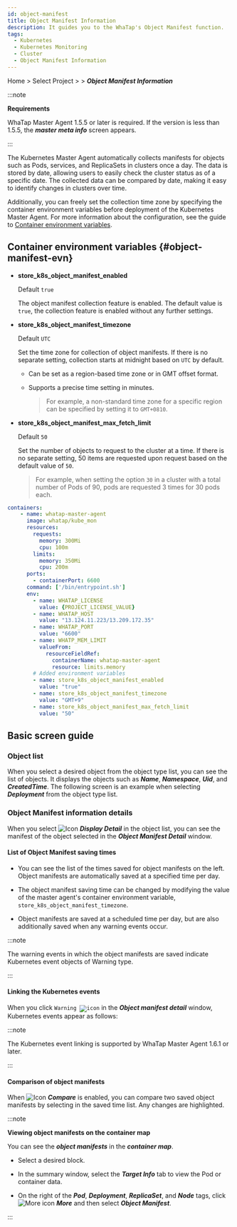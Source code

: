 ```yaml
---
id: object-manifest
title: Object Manifest Information
description: It guides you to the WhaTap's Object Manifest function.
tags:
  - Kubernetes
  - Kubernetes Monitoring
  - Cluster
  - Object Manifest Information
---
```


Home > Select Project > <Cmdname sid="cluster" className="uitext" /> > **_Object Manifest Information_** 

:::note 

**Requirements**

WhaTap Master Agent 1.5.5 or later is required. If the version is less than 1.5.5, the **_master meta info_** screen appears.

:::

The Kubernetes Master Agent automatically collects manifests for objects such as Pods, services, and ReplicaSets in clusters once a day. The data is stored by date, allowing users to easily check the cluster status as of a specific date. The collected data can be compared by date, making it easy to identify changes in clusters over time. 

Additionally, you can freely set the collection time zone by specifying the container environment variables before deployment of the Kubernetes Master Agent. For more information about the configuration, see the guide to [Container environment variables](#object-manifest-evn). 

## Container environment variables {#object-manifest-evn}

- **store_k8s_object_manifest_enabled**

  Default `true`

  The object manifest collection feature is enabled. The default value is `true`, the collection feature is enabled without any further settings.

- **store_k8s_object_manifest_timezone**

  Default `UTC`

  Set the time zone for collection of object manifests. If there is no separate setting, collection starts at midnight based on `UTC` by default. 

  - Can be set as a region-based time zone or in GMT offset format. 

  - Supports a precise time setting in minutes. 

    > For example, a non-standard time zone for a specific region can be specified by setting it to `GMT+0810`.

- **store_k8s_object_manifest_max_fetch_limit**

  Default `50`

  Set the number of objects to request to the cluster at a time. If there is no separate setting, 50 items are requested upon request based on the default value of `50`. 

  > For example, when setting the option `30` in a cluster with a total number of Pods of 90, pods are requested 3 times for 30 pods each.

```yaml title='Example'
containers:
	- name: whatap-master-agent
	  image: whatap/kube_mon
	  resources:
	    requests:
	      memory: 300Mi
	      cpu: 100m
	    limits:
	      memory: 350Mi
	      cpu: 200m
	  ports:
	    - containerPort: 6600
	  command: ['/bin/entrypoint.sh']
	  env:
	    - name: WHATAP_LICENSE
	      value: {PROJECT_LICENSE_VALUE}
	    - name: WHATAP_HOST
	      value: "13.124.11.223/13.209.172.35"
	    - name: WHATAP_PORT
	      value: "6600"
	    - name: WHATP_MEM_LIMIT
	      valueFrom:
	        resourceFieldRef:
	          containerName: whatap-master-agent
	          resource: limits.memory
	    # Added environment variables
	    - name: store_k8s_object_manifest_enabled
	      value: "true"
	    - name: store_k8s_object_manifest_timezone
	      value: "GMT+9"
	    - name: store_k8s_object_manifest_max_fetch_limit
	      value: "50"
```

## Basic screen guide

### Object list

When you select a desired object from the object type list, you can see the list of objects. It displays the objects such as **_Name_**, **_Namespace_**, **_Uid_**, and **_CreatedTime_**. The following screen is an example when selecting **_Deployment_** from the object type list.

<ImgLang img='k8s-object-manifest.png' desc='Object Manifest' />

### Object Manifest information details

When you select ![Icon](/img/ico-detail-view.svg) **_Display Detail_** in the object list, you can see the manifest of the object selected in the **_Object Manifest Detail_** window. 

<ImgLang img='k8s-object-manifest-detail.png' desc='Object Manifest details' />

#### List of Object Manifest saving times

- You can see the list of the times saved for object manifests on the left. Object manifests are automatically saved at a specified time per day.

- The object manifest saving time can be changed by modifying the value of the master agent's container environment variable, `store_k8s_object_manifest_timezone`. 

- Object manifests are saved at a scheduled time per day, but are also additionally saved when any warning events occur. 

:::note 

The warning events in which the object manifests are saved indicate Kubernetes event objects of Warning type.

:::

#### Linking the Kubernetes events

When you click <code class='pay'>Warning ![icon](/img/ic-popup-wh.svg)</code> in the **_Object manifest detail_** window, Kubernetes events appear as follows: 

<ImgLang img='k8s-object-manifest-event.png' desc='Kubernetes event integration' />

:::note 

The Kubernetes event linking is supported by WhaTap Master Agent 1.6.1 or later. 

:::

#### Comparison of object manifests

When ![Icon](/img/ic-toggle-on.svg) **_Compare_** is enabled, you can compare two saved object manifests by selecting in the saved time list. Any changes are highlighted. 

<ImgLang img='k8s-object-manifest-compare.png' desc='Comparing Object Manifests' />

:::note 

**Viewing object manifests on the container map**

You can see the **_object manifests_** in the **_container map_**. 

<ImgLang img='k8s-object-manifest-cm.png' desc='Viewing Object Manifest in Container map' />

- Select a desired block. 

- In the summary window, select the **_Target Info_** tab to view the Pod or container data.  

- On the right of the **_Pod_**, **_Deployment_**, **_ReplicaSet_**, and **_Node_** tags, click ![More icon](/img/ico-more.svg) **_More_** and then select **_Object Manifest_**.

:::
